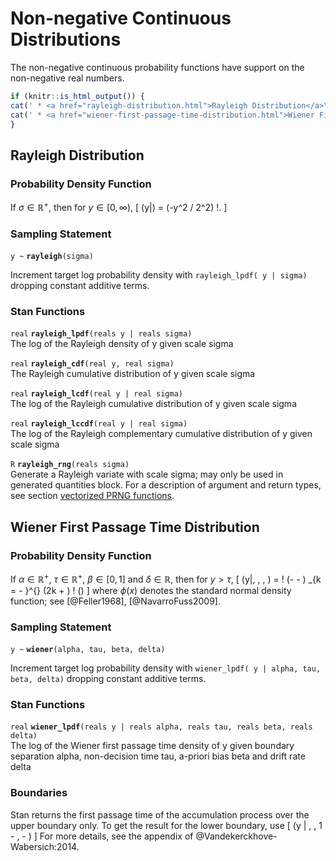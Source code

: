 # Non-negative Continuous Distributions

The non-negative continuous probability functions have support on the
non-negative real numbers.

```r
if (knitr::is_html_output()) {
cat(' * <a href="rayleigh-distribution.html">Rayleigh Distribution</a>\n')
cat(' * <a href="wiener-first-passage-time-distribution.html">Wiener First Passage Time Distribution</a>\n')
}
```

## Rayleigh Distribution

### Probability Density Function

If $\sigma \in \mathbb{R}^+$, then for $y \in [0,\infty)$, \[
\text{Rayleigh}(y|\sigma) = \frac{y}{\sigma^2} \exp(-y^2 / 2\sigma^2)
\!. \]

### Sampling Statement

`y ~ ` **`rayleigh`**`(sigma)`

Increment target log probability density with `rayleigh_lpdf( y | sigma)`
dropping constant additive terms.
<!-- real; rayleigh ~; -->
\index{{\tt \bfseries rayleigh }!sampling statement|hyperpage}

### Stan Functions

<!-- real; rayleigh_lpdf; (reals y | reals sigma); -->
\index{{\tt \bfseries rayleigh\_lpdf }!{\tt (reals y \textbar\ reals sigma): real}|hyperpage}

`real` **`rayleigh_lpdf`**`(reals y | reals sigma)`<br>\newline
The log of the Rayleigh density of y given scale sigma

<!-- real; rayleigh_cdf; (real y, real sigma); -->
\index{{\tt \bfseries rayleigh\_cdf }!{\tt (real y, real sigma): real}|hyperpage}

`real` **`rayleigh_cdf`**`(real y, real sigma)`<br>\newline
The Rayleigh cumulative distribution of y given scale sigma

<!-- real; rayleigh_lcdf; (real y | real sigma); -->
\index{{\tt \bfseries rayleigh\_lcdf }!{\tt (real y \textbar\ real sigma): real}|hyperpage}

`real` **`rayleigh_lcdf`**`(real y | real sigma)`<br>\newline
The log of the Rayleigh cumulative distribution of y given scale sigma

<!-- real; rayleigh_lccdf; (real y | real sigma); -->
\index{{\tt \bfseries rayleigh\_lccdf }!{\tt (real y \textbar\ real sigma): real}|hyperpage}

`real` **`rayleigh_lccdf`**`(real y | real sigma)`<br>\newline
The log of the Rayleigh complementary cumulative distribution of y
given scale sigma

<!-- R; rayleigh_rng; (reals sigma); -->
\index{{\tt \bfseries rayleigh\_rng }!{\tt (reals sigma): R}|hyperpage}

`R` **`rayleigh_rng`**`(reals sigma)`<br>\newline
Generate a Rayleigh variate with scale sigma; may only be used in
generated quantities block. For a description of argument and return
types, see section [vectorized PRNG functions](#prng-vectorization).

## Wiener First Passage Time Distribution

### Probability Density Function

If $\alpha \in \mathbb{R}^+$, $\tau \in \mathbb{R}^+$, $\beta \in [0,
1]$ and $\delta \in \mathbb{R}$, then for $y > \tau$, \[
\text{Wiener}(y|\alpha, \tau, \beta, \delta) =
\frac{\alpha^3}{(y-\tau)^{3/2}} \exp \! \left(- \delta \alpha \beta -
\frac{\delta^2(y-\tau)}{2}\right) \sum_{k = - \infty}^{\infty} (2k +
\beta) \phi \! \left(\frac{2k \alpha + \beta}{\sqrt{y - \tau}}\right)
\] where $\phi(x)$ denotes the standard normal density function;  see
[@Feller1968], [@NavarroFuss2009].

### Sampling Statement

`y ~ ` **`wiener`**`(alpha, tau, beta, delta)`

Increment target log probability density with `wiener_lpdf( y | alpha, tau, beta, delta)`
dropping constant additive terms.
<!-- real; wiener ~; -->
\index{{\tt \bfseries wiener }!sampling statement|hyperpage}

### Stan Functions

<!-- real; wiener_lpdf; (reals y | reals alpha, reals tau, reals beta, reals delta); -->
\index{{\tt \bfseries wiener\_lpdf }!{\tt (reals y \textbar\ reals alpha, reals tau, reals beta, reals delta): real}|hyperpage}

`real` **`wiener_lpdf`**`(reals y | reals alpha, reals tau, reals beta, reals delta)`<br>\newline
The log of the Wiener first passage time density of y given boundary
separation alpha, non-decision time tau, a-priori bias beta and drift
rate delta

### Boundaries

Stan returns the first passage time of the accumulation process over
the upper boundary only. To get the result for the lower boundary, use
\[ \text{wiener}(y | \alpha, \tau, 1 - \beta, - \delta) \] For more
details, see the appendix of @Vandekerckhove-Wabersich:2014.


